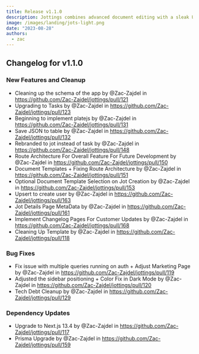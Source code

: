 ```yaml
---
title: Release v1.1.0
description: Jottings combines advanced document editing with a sleak UI for streamlined optimization
image: /images/landing/jots-light.png
date: "2023-08-28"
authors:
  - zac
---
```


## Changelog for v1.1.0

### New Features and Cleanup
- Cleaning up the schema of the app by @Zac-Zajdel in https://github.com/Zac-Zajdel/jottings/pull/121
- Upgrading to Tasks by @Zac-Zajdel in https://github.com/Zac-Zajdel/jottings/pull/123
- Beginning to implement platejs by @Zac-Zajdel in https://github.com/Zac-Zajdel/jottings/pull/131
- Save JSON to table by @Zac-Zajdel in https://github.com/Zac-Zajdel/jottings/pull/132
- Rebranded to jot instead of task by @Zac-Zajdel in https://github.com/Zac-Zajdel/jottings/pull/148
- Route Architecture For Overall Feature For Future Development by @Zac-Zajdel in https://github.com/Zac-Zajdel/jottings/pull/150
- Document Templates + Fixing Route Architecture by @Zac-Zajdel in https://github.com/Zac-Zajdel/jottings/pull/151
- Optional Document Template Selection on Jot Creation by @Zac-Zajdel in https://github.com/Zac-Zajdel/jottings/pull/153
- Upsert to create user by @Zac-Zajdel in https://github.com/Zac-Zajdel/jottings/pull/163
- Jot Details Page MetaData by @Zac-Zajdel in https://github.com/Zac-Zajdel/jottings/pull/161
- Implement Changelog Pages For Customer Updates by @Zac-Zajdel in https://github.com/Zac-Zajdel/jottings/pull/168
- Cleaning Up Template by @Zac-Zajdel in https://github.com/Zac-Zajdel/jottings/pull/118

### Bug Fixes
- Fix issue with multiple queries running on auth + Adjust Marketing Page by @Zac-Zajdel in https://github.com/Zac-Zajdel/jottings/pull/119
- Adjusted the sidebar positioning + Color Fix in Dark Mode by @Zac-Zajdel in https://github.com/Zac-Zajdel/jottings/pull/120
- Tech Debt Cleanup by @Zac-Zajdel in https://github.com/Zac-Zajdel/jottings/pull/129

### Dependency Updates
- Upgrade to Next.js 13.4 by @Zac-Zajdel in https://github.com/Zac-Zajdel/jottings/pull/117
- Prisma Upgrade by @Zac-Zajdel in https://github.com/Zac-Zajdel/jottings/pull/159
